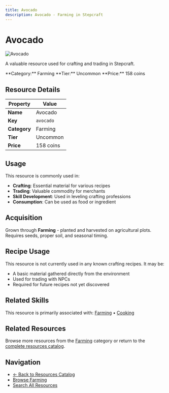 ```yaml
---
title: Avocado
description: Avocado - Farming in Stepcraft
---
```


# Avocado

<div className="flex items-start gap-6 mb-8">
  <div className="flex-shrink-0">
    <img src="/assets/resources/farming/avocado.png" alt="Avocado" className="w-24 h-24 border rounded-lg" />
  </div>
  <div className="flex-1">
    <div className="space-y-2">
      <p className="text-lg text-muted-foreground">A valuable resource used for crafting and trading in Stepcraft.</p>
      <div className="flex flex-wrap gap-4 text-sm">
        <span className="px-2 py-1 bg-blue-100 dark:bg-blue-900 rounded-md">
          **Category:** Farming
        </span>
        <span className="px-2 py-1 bg-green-100 dark:bg-green-900 rounded-md">
          **Tier:** Uncommon
        </span>
        <span className="px-2 py-1 bg-green-100 dark:bg-green-900 rounded-md">
          **Price:** 158 coins
        </span>
      </div>
    </div>
  </div>
</div>

## Resource Details

| Property | Value |
|----------|-------|
| **Name** | Avocado |
| **Key** | `avocado` |
| **Category** | Farming |
| **Tier** | Uncommon |
| **Price** | 158 coins |


## Usage

This resource is commonly used in:

- **Crafting**: Essential material for various recipes
- **Trading**: Valuable commodity for merchants
- **Skill Development**: Used in leveling crafting professions
- **Consumption**: Can be used as food or ingredient

## Acquisition

Grown through **Farming** - planted and harvested on agricultural plots. Requires seeds, proper soil, and seasonal timing.


## Recipe Usage

This resource is not currently used in any known crafting recipes. It may be:
- A basic material gathered directly from the environment
- Used for trading with NPCs
- Required for future recipes not yet discovered


## Related Skills

This resource is primarily associated with: [Farming](/docs/skills/individual/farming) • [Cooking](/docs/skills/individual/cooking)

## Related Resources

Browse more resources from the [Farming](/docs/resources#farming) category or return to the [complete resources catalog](/docs/resources).

## Navigation

- [← Back to Resources Catalog](/docs/resources)
- [Browse Farming](/docs/resources#farming)
- [Search All Resources](/search)
